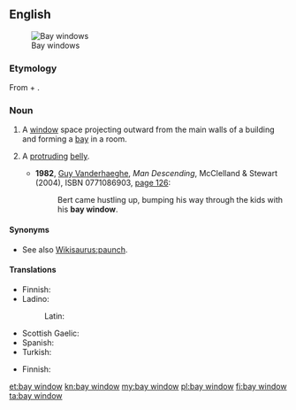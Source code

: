 ==English==
{{wikipedia}}
[[Image:Bay Windows.JPG|thumb|right|Bay windows]]

===Etymology===
From {{term|bay|lang=en}} + {{term|window|lang=en}}.

===Noun===
{{en-noun}}

# {{context|architecture|lang=en}} A [[window]] space projecting outward from the main walls of a building and forming a [[bay]] in a room.
# {{context|figuratively|lang=en}} A [[protruding]] [[belly]].
#* '''1982''', [[w:Guy Vanderhaeghe|Guy Vanderhaeghe]], ''Man Descending'', McClelland & Stewart (2004), ISBN 0771086903, [http://books.google.com/books?id=VUYNAq1qVTcC&pg=PA126 page 126]:
#*: Bert came hustling up, bumping his way through the kids with his '''bay window'''.

====Synonyms====
* {{sense|protruding belly}} See also [[Wikisaurus:paunch]].

====Translations====
{{trans-top|type of window}}
* Finnish: {{t|fi|erkkeri-ikkuna}}
* Ladino:
*: Latin: {{t|lad|djumba|f}}
{{trans-mid}}
* Scottish Gaelic: {{t|gd|uinneag cearcaill|f}}
* Spanish: {{t|es|ventana de bahía|f}}
* Turkish: {{t+|tr|cumba}}
{{trans-bottom}}

{{trans-top|protruding belly}}
* Finnish: {{t|fi|pömppömaha}}
{{trans-mid}}
{{trans-bottom}}

[[et:bay window]]
[[kn:bay window]]
[[my:bay window]]
[[pl:bay window]]
[[fi:bay window]]
[[ta:bay window]]